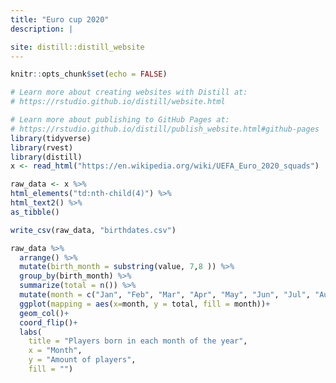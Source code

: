 ```yaml
---
title: "Euro cup 2020"
description: |

site: distill::distill_website
---
```


```r
knitr::opts_chunk$set(echo = FALSE)

# Learn more about creating websites with Distill at:
# https://rstudio.github.io/distill/website.html

# Learn more about publishing to GitHub Pages at:
# https://rstudio.github.io/distill/publish_website.html#github-pages
library(tidyverse)
library(rvest)
library(distill)
x <- read_html("https://en.wikipedia.org/wiki/UEFA_Euro_2020_squads")
```

```r
raw_data <- x %>% 
html_elements("td:nth-child(4)") %>% 
html_text2() %>% 
as_tibble()

write_csv(raw_data, "birthdates.csv")

raw_data %>% 
  arrange() %>% 
  mutate(birth_month = substring(value, 7,8 )) %>% 
  group_by(birth_month) %>% 
  summarize(total = n()) %>% 
  mutate(month = c("Jan", "Feb", "Mar", "Apr", "May", "Jun", "Jul", "Aug", "Sep", "Oct", "Nov", "Dec")) %>% 
  ggplot(mapping = aes(x=month, y = total, fill = month))+
  geom_col()+
  coord_flip()+
  labs(
    title = "Players born in each month of the year",
    x = "Month",
    y = "Amount of players",
    fill = "")
```


